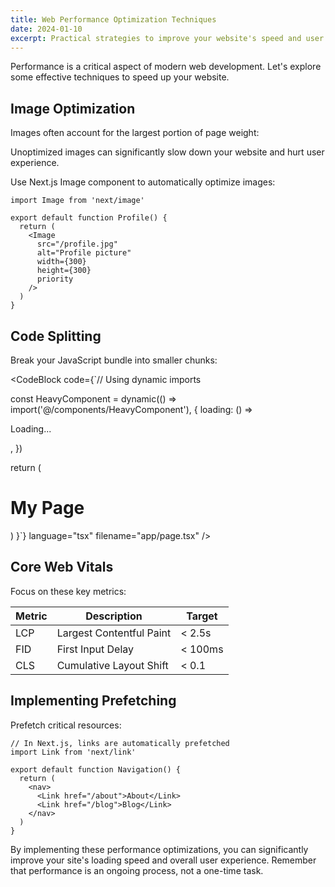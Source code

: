 ```yaml
---
title: Web Performance Optimization Techniques
date: 2024-01-10
excerpt: Practical strategies to improve your website's speed and user experience.
---
```


Performance is a critical aspect of modern web development. Let's explore some effective techniques to speed up your website.

## Image Optimization

Images often account for the largest portion of page weight:

<Callout type="warning" title="Performance Impact">
  Unoptimized images can significantly slow down your website and hurt user
  experience.
</Callout>

Use Next.js Image component to automatically optimize images:

```tsx
import Image from 'next/image'

export default function Profile() {
  return (
    <Image
      src="/profile.jpg"
      alt="Profile picture"
      width={300}
      height={300}
      priority
    />
  )
}
```

## Code Splitting

Break your JavaScript bundle into smaller chunks:

<CodeBlock
  code={`// Using dynamic imports

const HeavyComponent = dynamic(() => import('@/components/HeavyComponent'), {
loading: () => <p>Loading...</p>,
})

  return (
    <div>
      <h1>My Page</h1>
      <HeavyComponent />
    </div>
  )
}`}
  language="tsx"
  filename="app/page.tsx"
/>

## Core Web Vitals

Focus on these key metrics:

| Metric | Description              | Target  |
| ------ | ------------------------ | ------- |
| LCP    | Largest Contentful Paint | < 2.5s  |
| FID    | First Input Delay        | < 100ms |
| CLS    | Cumulative Layout Shift  | < 0.1   |

## Implementing Prefetching

Prefetch critical resources:

```tsx
// In Next.js, links are automatically prefetched
import Link from 'next/link'

export default function Navigation() {
  return (
    <nav>
      <Link href="/about">About</Link>
      <Link href="/blog">Blog</Link>
    </nav>
  )
}
```

By implementing these performance optimizations, you can significantly improve your site's loading speed and overall user experience. Remember that performance is an ongoing process, not a one-time task.
